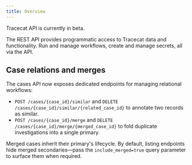 ```yaml
---
title: Overview
---
```


<Note>
    Tracecat API is currently in beta.
</Note>

The REST API provides programmatic access to Tracecat data and functionality.
Run and manage workflows, create and manage secrets, all via the API.

## Case relations and merges

The cases API now exposes dedicated endpoints for managing relational workflows:

- `POST /cases/{case_id}/similar` and `DELETE /cases/{case_id}/similar/{related_case_id}` to annotate two records as similar.
- `POST /cases/{case_id}/merge` and `DELETE /cases/{case_id}/merge/{merged_case_id}` to fold duplicate investigations into a single primary.

Merged cases inherit their primary's lifecycle. By default, listing endpoints hide merged secondaries—pass the `include_merged=true` query parameter to surface them when required.
